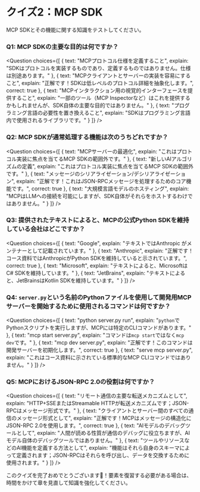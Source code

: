 # クイズ2：MCP SDK

MCP SDKとその機能に関する知識をテストしてください。

### Q1: MCP SDKの主要な目的は何ですか？

<Question
  choices={[
    {
      text: "MCPプロトコル仕様を定義すること",
      explain: "SDKはプロトコルを実装するものであり、定義するものではありません。仕様は別途あります。"
    },
    {
      text: "MCPクライアントとサーバーの実装を容易にすること",
      explain: "正解です！SDKは低レベルのプロトコル詳細を抽象化します。",
      correct: true
    },
    {
      text: "MCPインタラクション用の視覚的インターフェースを提供すること",
      explain: "一部のツール（MCP Inspectorなど）はこれを提供するかもしれませんが、SDK自体の主要な目的ではありません。"
    },
    {
      text: "プログラミング言語の必要性を置き換えること",
      explain: "SDKはプログラミング言語内で使用されるライブラリです。"
    }
  ]}
/>

### Q2: MCP SDKが通常処理する機能は次のうちどれですか？

<Question
  choices={[
    {
      text: "MCPサーバーの最適化",
      explain: "これはプロトコル実装に焦点を当てるMCP SDKの範囲外です。"
    },
    {
      text: "新しいAIアルゴリズムの定義",
      explain: "これはプロトコル実装に焦点を当てるMCP SDKの範囲外です。"
    },
    {
      text: "メッセージのシリアライゼーション/デシリアライゼーション",
      explain: "正解です！これはJSON-RPCメッセージを処理するためのコア機能です。",
      correct: true
    },
    {
      text: "大規模言語モデルのホスティング",
      explain: "MCPはLLMへの接続を可能にしますが、SDK自体がそれらをホストするわけではありません。"
    }
  ]}
/>

### Q3: 提供されたテキストによると、MCPの公式Python SDKを維持している会社はどこですか？

<Question
  choices={[
    {
      text: "Google",
      explain: "テキストではAnthropic がメンテナーとして記載されています。"
    },
    {
      text: "Anthropic",
      explain: "正解です！コース資料ではAnthropicがPython SDKを維持していると示されています。",
      correct: true
    },
    {
      text: "Microsoft",
      explain: "テキストによると、MicrosoftはC# SDKを維持しています。"
    },
    {
      text: "JetBrains",
      explain: "テキストによると、JetBrainsはKotlin SDKを維持しています。"
    }
  ]}
/>

### Q4: `server.py`という名前のPythonファイルを使用して開発用MCPサーバーを開始するために使用されるコマンドは何ですか？

<Question
  choices={[
    {
      text: "python server.py run",
      explain: "`python`でPythonスクリプトを実行しますが、MCPには特定のCLIコマンドがあります。"
    },
    {
      text: "mcp start server.py",
      explain: "コマンドは`mcp start`ではなく`mcp dev`です。"
    },
    {
      text: "mcp dev server.py",
      explain: "正解です！このコマンドは開発サーバーを初期化します。",
      correct: true
    },
    {
      text: "serve mcp server.py",
      explain: "これはコース資料に示されている標準的なMCP CLIコマンドではありません。"
    }
  ]}
/>

### Q5: MCPにおけるJSON-RPC 2.0の役割は何ですか？

<Question
  choices={[
    {
      text: "リモート通信の主要な転送メカニズムとして",
      explain: "HTTP+SSEまたはStreamable HTTPが転送メカニズムです；JSON-RPCはメッセージ形式です。"
    },
    {
      text: "クライアントとサーバー間のすべての通信のメッセージ形式として",
      explain: "正解です！MCPはメッセージの構造化にJSON-RPC 2.0を使用します。",
      correct: true
    },
    {
      text: "AIモデルのデバッグツールとして",
      explain: "人間が読める性質が通信のデバッグに役立ちますが、AIモデル自体のデバッグツールではありません。"
    },
    {
      text: "ツールやリソースなどのAI機能を定義する方法として",
      explain: "機能はそれら自身のスキーマによって定義されます；JSON-RPCはそれらを呼び出し、データを交換するために使用されます。"
    }
  ]}
/>

このクイズを完了おめでとうございます🥳！要素を復習する必要がある場合は、時間をかけて章を見直して知識を強化してください。 